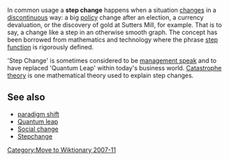 In common usage a '''step change''' happens when a situation [[change]]s in a [[discontinuous]] way: a big [[policy]] change after an election, a currency devaluation, or the discovery of gold at Sutters Mill, for example. That is to say, a change like a step in an otherwise smooth graph.
The concept has been borrowed from mathematics and technology where the phrase [[step function]] is rigorously defined. 

'Step Change' is sometimes considered to be [[management speak]] and to have replaced 'Quantum Leap' within today's business world. 
[[Catastrophe theory]] is one mathematical theory used to explain step changes. 

==See also==
*[[paradigm shift]]
*[[Quantum leap]]
*[[Social change]]
*[[Stepchange]]

[[Category:Move to Wiktionary 2007-11]]